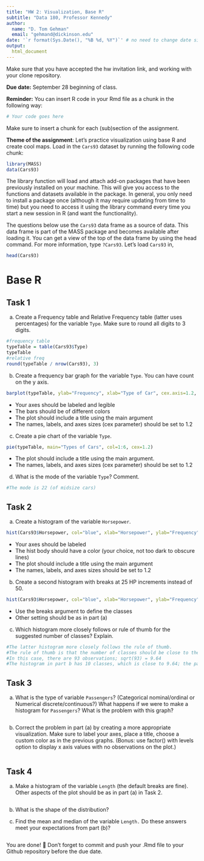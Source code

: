 ```yaml
---
title: "HW 2: Visualization, Base R"
subtitle: "Data 180, Professor Kennedy"
author: 
  name: "D. Tom Gehman"
  email: "gehmand@dickinson.edu"
date: '`r format(Sys.Date(), "%B %d, %Y")`' # no need to change date since this line grabs today's date
output: 
  html_document
---
```


Make sure that you have accepted the hw invitation link, and working with your clone repository.

**Due date:** September 28 beginning of class.

**Reminder:** You can insert R code in your Rmd file as a chunk in the following way:
```r
# Your code goes here
```
Make sure to insert a chunk for each (sub)section of the assignment.

**Theme of the assignment**: Let's practice visualization using base R and create cool maps. Load in the `Cars93` dataset by running the following code chunk:

```r
library(MASS)
data(Cars93)
```

The library function will load and attach add-on packages that have been previously installed on your machine. This will give you access to the functions and datasets available in the package. In general, you only need to install a package once (although it may require updating from time to time) but you need to access it using the library command every time you start a new session in R (and want the functionality). 

The questions below use the `Cars93` data frame as a source of data. This data frame is part of the MASS package and becomes available after loading it. You can get a view of the top of the data frame by using the head command. For more information, type `?Cars93`. Let's load `Cars93` in,
```r
head(Cars93)
```

# Base R
## Task 1
a) Create a Frequency table and Relative Frequency table (latter uses percentages) for the variable `Type`. Make sure to round all digits to 3 digits.
```r
#frequency table
typeTable = table(Cars93$Type)
typeTable
#relative freq
round(typeTable / nrow(Cars93), 3)
```
b) Create a frequency bar graph for the variable `Type`. You can have count on the y axis.
```r
barplot(typeTable, ylab="Frequency", xlab="Type of Car", cex.axis=1.2, cex.names=1.2, cex.lab=1.2, col=1:6)

```

*	Your axes should be labeled and legible
*	The bars should be of different colors
*	The plot should include a title using the main argument
*	The names, labels, and axes sizes (cex parameter) should be set to 1.2

c) Create a pie chart of the variable `Type`.
```r
pie(typeTable, main="Types of Cars", col=1:6, cex=1.2)
```

* The plot should include a title using the main argument.
*	The names, labels, and axes sizes (cex parameter) should be set to 1.2

d) What is the mode of the variable `Type`? Comment.
```r
#The mode is 22 (of midsize cars)
```


## Task 2 
a) Create a histogram of the variable `Horsepower`.
```r
hist(Cars93$Horsepower, col="blue", xlab="Horsepower", ylab="Frequency", cex.lab=1.2, cex.axis=1.2, cex.main=1.2, main="Horsepower of Cars")
```

*	Your axes should be labeled
*	The hist body should have a color (your choice, not too dark to obscure lines) 
*	The plot should include a title using the main argument
*	The names, labels, and axes sizes should be set to 1.2

b) Create a second histogram with breaks at 25 HP increments instead of 50.
```r
hist(Cars93$Horsepower, col="blue", xlab="Horsepower", ylab="Frequency", cex.lab=1.2, cex.axis=1.2, cex.main=1.2, main="Horsepower of Cars", breaks=seq(50, 300, 25))
```

* Use the breaks argument to define the classes
* Other setting should be as in part (a)

c) Which histogram more closely follows or rule of thumb for the suggested number of classes? Explain.
```r
#The latter histogram more closely follows the rule of thumb.  
#The rule of thumb is that the number of classes should be close to the square root of the number of observations.  
#In this case, there are 93 observations; sqrt(93) = 9.64
#The histogram in part b has 10 classes, which is close to 9.64; the part a histogram only has 5.  
```


## Task 3 
a) What is the type of variable `Passengers`? (Categorical nominal/ordinal or Numerical discrete/continuous?) What happens if we were to make a histogram for `Passengers`? What is the problem with this graph?
```r

```

b) Correct the problem in part (a) by creating a more appropriate visualization. Make sure to label your axes, place a title, choose a custom color as in the previous graphs. (Bonus: use factor() with levels option to display x axis values with no observations on the plot.)
```r

```

## Task 4 
a) Make a histogram of the variable `Length` (the default breaks are fine). Other aspects of the plot should be as in part (a) in Task 2.
```r

```

b) What is the shape of the distribution?


c) Find the mean and median of the variable `Length.` Do these answers meet your expectations from part (b)?
```r

```

You are done! 🏁 Don't forget to commit and push your .Rmd file to your Github repository before the due date.



